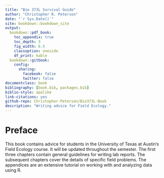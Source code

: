 ```yaml
--- 
title: "Bio 373L Survival Guide"
author: "Christopher R. Peterson"
date: "`r Sys.Date()`"
site: bookdown::bookdown_site
output: 
  bookdown::pdf_book:
    toc_appendix: true
    toc_depth: 3
    fig_width: 6.5
    classoption: oneside
    df_print: kable
  bookdown::gitbook:
    config:
      sharing:
        facebook: false
        twitter: false
documentclass: book
bibliography: [book.bib, packages.bib]
biblio-style: apalike
link-citations: yes
github-repo: Christopher-Peterson/Bio373L-Book
description: "Writing advice for Field Ecology."
---
```

# Preface {-}


This book contains advice for students in the University of Texas at Austin's Field Ecology course.  It will be updated throughout the semester. The first three chapters contain general guidelines for writing lab reports.  The subsequent chapters cover the details of specific field problems.  The appendices are an extensive tutorial on working with and analyzing data using R.